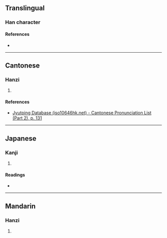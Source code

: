 {{character info/new}}
==Translingual==

===Han character===
{{Han char|rn=75|rad=木|as=11|sn=15|four=45943|canj=DJII|ids=⿰木專}}

====References====
* {{Han ref|kx=0547.090|dkj=15366|dj=0935.070|hdz=21275.110|uh=69EB|ud=27115|bh=E5E5|bd=58853}}

----

==Cantonese==

===Hanzi===
{{yue-hanzi|jyut=[[tyun4]]|y=tyun4}}

# {{rfdef|yue|sort=木11}}

====References====
* [http://www.iso10646hk.net/jp/document/download.jsp Jyutping Database (iso10646hk.net) - Cantonese Pronunciation List (Part 2), p. 131]

----

==Japanese==

===Kanji===
{{ja-kanji|grade=|rs=木11}}

# {{rfdef|ja|sort=木11}}

====Readings====
* {{ja-readings
|goon=ぜん, だん
|kanon=せん, たん
|kun=まるい
}}

----

==Mandarin==

===Hanzi===
{{cmn-hanzi|pin=[[tuán]] ([[tuan2]])|wg=t'uan<sup>2</sup>}}

# {{rfdef|cmn|sort=木11}}